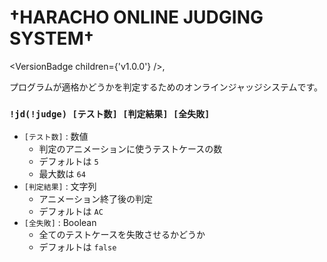 
# †HARACHO ONLINE JUDGING SYSTEM†

<VersionBadge children={'v1.0.0'} />,

プログラムが適格かどうかを判定するためのオンラインジャッジシステムです。

### `!jd(!judge) [テスト数] [判定結果] [全失敗]`

- `[テスト数]` : 数値
  - 判定のアニメーションに使うテストケースの数
  - デフォルトは `5`
  - 最大数は `64`
- `[判定結果]` : 文字列
  - アニメーション終了後の判定
  - デフォルトは `AC`
- `[全失敗]` : Boolean
  - 全てのテストケースを失敗させるかどうか
  - デフォルトは `false`
